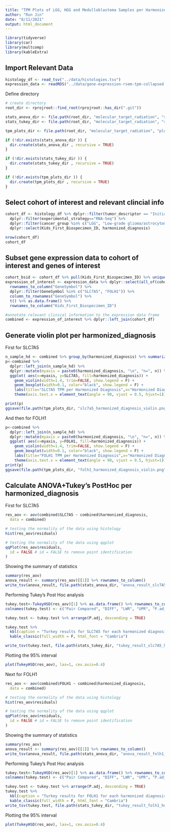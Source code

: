 ```yaml
---
title: "TPM Plots of LGG, HGG and Medulloblastoma Samples per Harmonized Diagnosis"
author: "Run Jin"
date: "8/11/2021"
output: html_document
---
```


```r
library(tidyverse)
library(car)
library(multcomp)
library(kableExtra)
```

## Import Relevant Data
```r
histology_df <- read_tsv("../data/histologies.tsv")
expression_data <- readRDS("../data/gene-expression-rsem-tpm-collapsed.rds")
```

Define directory
```r
# create directory 
root_dir <- rprojroot::find_root(rprojroot::has_dir(".git"))

stats_anova_dir <- file.path(root_dir, "molecular_target_radiation", "stats", "anova")
stats_tukey_dir <- file.path(root_dir, "molecular_target_radiation", "stats", "tukey")

tpm_plots_dir <- file.path(root_dir, "molecular_target_radiation", "plots", "TPM_violin")

if (!dir.exists(stats_anova_dir )) {
  dir.create(stats_anova_dir , recursive = TRUE)
}

if (!dir.exists(stats_tukey_dir )) {
  dir.create(stats_tukey_dir , recursive = TRUE)
}

if (!dir.exists(tpm_plots_dir )) {
  dir.create(tpm_plots_dir , recursive = TRUE)
}
```

## Select cohort of interest and relevant clincial info 
```r
cohort_df <- histology_df %>% dplyr::filter(tumor_descriptor == "Initial CNS Tumor") %>%
  dplyr::filter(experimental_strategy=="RNA-Seq") %>% 
  dplyr::filter(cancer_group %in% c("LGG", "Low-grade glioma/astrocytoma", "High-grade glioma/astrocytoma", "Medulloblastoma")) %>%
  dplyr::select(Kids_First_Biospecimen_ID, harmonized_diagnosis)

nrow(cohort_df)
cohort_df
```

## Subset gene expression data to cohort of interest and genes of interest
```r
cohort_bsid <- cohort_df %>% pull(Kids_First_Biospecimen_ID) %>% unique()
expression_of_interest <- expression_data %>% dplyr::select(all_of(cohort_bsid)) %>% 
  rownames_to_column("GeneSymbol") %>% 
  dplyr::filter(GeneSymbol %in% c("SLC7A5", "FOLH1")) %>% 
  column_to_rownames("GeneSymbol") %>%
  t() %>% as.data.frame() %>%
  rownames_to_column("Kids_First_Biospecimen_ID")

#annotate relevant clinical information to the expression data frame
combined <- expression_of_interest %>% dplyr::left_join(cohort_df) 
```

## Generate violin plot per harmonized_diagnosis
First for SLC7A5
```r
n_sample_hd <- combined %>% group_by(harmonized_diagnosis) %>% summarize(n=n())
p<-combined %>%
  dplyr::left_join(n_sample_hd) %>%
  dplyr::mutate(myaxis = paste0(harmonized_diagnosis, "\n", "n=", n)) %>%
  ggplot( aes(x=myaxis, y=SLC7A5, fill=harmonized_diagnosis)) +
    geom_violin(width=1.4, trim=FALSE, show.legend = F) +
    geom_boxplot(width=0.1, color="black", show.legend = F) +
    labs(title="SLC7A5 TPM per Harmonized Diagnosis",x="Harmonized Diagnosis", y = "SLC7A5 TPM Value") + 
    theme(axis.text.x = element_text(angle = 90, vjust = 0.5, hjust=1))

print(p)
ggsave(file.path(tpm_plots_dir, "slc7a5_harmonized_diagnosis_violin.png"), p)
```

And then for FOLH1
```r
p<-combined %>%
  dplyr::left_join(n_sample_hd) %>%
  dplyr::mutate(myaxis = paste0(harmonized_diagnosis, "\n", "n=", n)) %>%
  ggplot( aes(x=myaxis, y=FOLH1, fill=harmonized_diagnosis)) +
    geom_violin(width=1.4, trim=FALSE, show.legend = F) +
    geom_boxplot(width=0.1, color="black", show.legend = F) +
    labs(title="FOLH1 TPM per Harmonized Diagnosis",x="Harmonized Diagnosis", y = "FOLH1 TPM Value") + 
    theme(axis.text.x = element_text(angle = 90, vjust = 0.5, hjust=1))
print(p)
ggsave(file.path(tpm_plots_dir, "folh1_harmonized_diagnosis_violin.png"),p)
```

## Calculate ANOVA+Tukey's PostHoc per harmonized_diagnosis

First for SLC7A5
```r
res_aov <- aov(combined$SLC7A5 ~ combined$harmonized_diagnosis,
  data = combined)

# testing the normality of the data using histology
hist(res_aov$residuals)
```

```r
# testing the normality of the data using qqplot
qqPlot(res_aov$residuals,
  id = FALSE # id = FALSE to remove point identification
)
```

Showing the summary of statistics
```r
summary(res_aov)
anova_result <- summary(res_aov)[[1]] %>% rownames_to_column()
write_tsv(anova_result, file.path(stats_anova_dir, "anova_result_slc7A5_hd.tsv"))
```

Performing Tukey's Post Hoc analysis
```r
tukey.test<-TukeyHSD(res_aov)[1] %>% as.data.frame() %>% rownames_to_column() 
colnames(tukey.test) <- c("Pair Compared", "DIFF", "LWR", "UPR", "P.adj")

tukey.test <- tukey.test %>% arrange(P.adj, descending = TRUE)

tukey.test %>%
  kbl(caption = "Turkey results for SLC7A5 for each harmonized diagnosis") %>%
  kable_classic(full_width = F, html_font = "Cambria")

write_tsv(tukey.test, file.path(stats_tukey_dir, "tukey_result_slc7A5_hd.tsv"))
```
Plotting the 95% interval
```r
plot(TukeyHSD(res_aov), las=1, cex.axis=0.4)
```


Next for FOLH1
```r
res_aov <- aov(combined$FOLH1 ~ combined$harmonized_diagnosis,
  data = combined)

# testing the normality of the data using histology
hist(res_aov$residuals)
```

```r
# testing the normality of the data using qqplot
qqPlot(res_aov$residuals,
  id = FALSE # id = FALSE to remove point identification
)
```

Showing the summary of statistics
```r
summary(res_aov)
anova_result <- summary(res_aov)[[1]] %>% rownames_to_column()
write_tsv(anova_result, file.path(stats_anova_dir, "anova_result_folh1_hd.tsv"))
```

Performing Tukey's Post Hoc analysis
```r
tukey.test<-TukeyHSD(res_aov)[1] %>% as.data.frame() %>% rownames_to_column()
colnames(tukey.test) <- c("Pair Compared", "DIFF", "LWR", "UPR", "P.adj")

tukey.test <- tukey.test %>% arrange(P.adj, descending = TRUE)
tukey.test %>%
  kbl(caption = "Turkey results for FOLH1 for each harmonized diagnosis") %>%
  kable_classic(full_width = F, html_font = "Cambria")
write_tsv(tukey.test, file.path(stats_tukey_dir, "tukey_result_folh1_hd.tsv"))
```
Plotting the 95% interval
```r
plot(TukeyHSD(res_aov), las=1, cex.axis=0.4)
```
